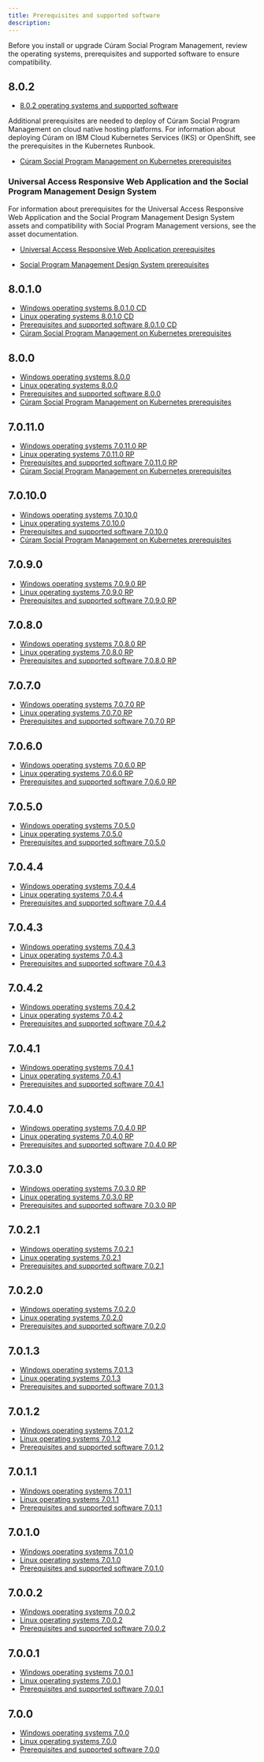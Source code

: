 ```yaml
---
title: Prerequisites and supported software
description: 
---
```


Before you install or upgrade Cúram Social Program Management, review the operating systems, prerequisites and supported software to ensure compatibility.

## 8.0.2 

* [8.0.2 operating systems and supported software](./prerequisites/802)

Additional prerequisites are needed to deploy of Cúram Social Program Management on cloud native hosting platforms. For information about deploying Cúram on IBM Cloud Kubernetes Services (IKS) or OpenShift, see the prerequisites in the Kubernetes Runbook.

* [Cúram Social Program Management on Kubernetes prerequisites](https://ibm.github.io/spm-kubernetes/prereq/prereq)

### Universal Access Responsive Web Application and the Social Program Management Design System

For information about prerequisites for the Universal Access Responsive Web Application and the Social Program Management Design System assets and 
compatibility with Social Program Management versions, see the asset documentation.

* [Universal Access Responsive Web Application prerequisites](https://www.ibm.com/docs/en/spm/8.0.2?topic=server-prerequisites-supported-software)

* [Social Program Management Design System prerequisites](https://www.ibm.com/docs/en/spm/8.0.2?topic=system-prerequisites-supported-software) 

## 8.0.1.0

  * [Windows operating systems 8.0.1.0 CD](/pdf/prerequisisites/8010CD-windows.pdf)
  * [Linux operating systems 8.0.1.0 CD](/pdf/prerequisisites/8010CD-linux.pdf)
  * [Prerequisites and supported software 8.0.1.0 CD](/pdf/prerequisisites/8010CD-software.pdf)
  * [Cúram Social Program Management on Kubernetes prerequisites](https://ibm.github.io/spm-kubernetes/prereq/prereq)

## 8.0.0

  * [Windows operating systems 8.0.0](/pdf/prerequisisites/8000-windows.pdf)
  * [Linux operating systems 8.0.0](/pdf/prerequisisites/8000-linux.pdf)
  * [Prerequisites and supported software 8.0.0](/pdf/prerequisisites/8000-software.pdf)
  * [Cúram Social Program Management on Kubernetes prerequisites](https://ibm.github.io/spm-kubernetes/prereq/prereq)

## 7.0.11.0

  * [Windows operating systems 7.0.11.0 RP](/pdf/prerequisisites/70110RP-windows.pdf)
  * [Linux operating systems 7.0.11.0 RP](/pdf/prerequisisites/70110RP-linux.pdf)
  * [Prerequisites and supported software 7.0.11.0 RP](/pdf/prerequisisites/70110RP-software.pdf)
  * [Cúram Social Program Management on Kubernetes prerequisites](https://ibm.github.io/spm-kubernetes/prereq/prereq)

## 7.0.10.0

  * [Windows operating systems 7.0.10.0](/pdf/prerequisisites/70100-windows.pdf)
  * [Linux operating systems 7.0.10.0](/pdf/prerequisisites/70100-linux.pdf)
  * [Prerequisites and supported software 7.0.10.0](/pdf/prerequisisites/70100-software.pdf)
  * [Cúram Social Program Management on Kubernetes prerequisites](https://ibm.github.io/spm-kubernetes/prereq/prereq)

## 7.0.9.0

  * [Windows operating systems 7.0.9.0 RP](/pdf/prerequisisites/7090RP-windows.pdf)
  * [Linux operating systems 7.0.9.0 RP](/pdf/prerequisisites/7090RP-linux.pdf)
  * [Prerequisites and supported software 7.0.9.0 RP](/pdf/prerequisisites/7090RP-software.pdf)

## 7.0.8.0

  * [Windows operating systems 7.0.8.0 RP](/pdf/prerequisisites/7080RP-windows.pdf)
  * [Linux operating systems 7.0.8.0 RP](/pdf/prerequisisites/7080RP-linux.pdf)
  * [Prerequisites and supported software 7.0.8.0 RP](/pdf/prerequisisites/7080RP-software.pdf)

## 7.0.7.0

  * [Windows operating systems 7.0.7.0 RP](/pdf/prerequisisites/7070RP-windows.pdf)
  * [Linux operating systems 7.0.7.0 RP](/pdf/prerequisisites/7070RP-linux.pdf)
  * [Prerequisites and supported software 7.0.7.0 RP](/pdf/prerequisisites/7070RP-software.pdf)

## 7.0.6.0

  * [Windows operating systems 7.0.6.0 RP](/pdf/prerequisisites/7060RP-windows.pdf)
  * [Linux operating systems 7.0.6.0 RP](/pdf/prerequisisites/7060RP-linux.pdf)
  * [Prerequisites and supported software 7.0.6.0 RP](/pdf/prerequisisites/7060RP-software.pdf)

## 7.0.5.0

  * [Windows operating systems 7.0.5.0](/pdf/prerequisisites/7050-windows.pdf)
  * [Linux operating systems 7.0.5.0](/pdf/prerequisisites/7050-linux.pdf)
  * [Prerequisites and supported software 7.0.5.0](/pdf/prerequisisites/7050-software.pdf)

## 7.0.4.4

  * [Windows operating systems 7.0.4.4](/pdf/prerequisisites/7044-windows.pdf)
  * [Linux operating systems 7.0.4.4](/pdf/prerequisisites/7044-linux.pdf)
  * [Prerequisites and supported software 7.0.4.4](/pdf/prerequisisites/7044-software.pdf)


## 7.0.4.3

  * [Windows operating systems 7.0.4.3](/pdf/prerequisisites/7043-windows.pdf)
  * [Linux operating systems 7.0.4.3](/pdf/prerequisisites/7043-linux.pdf)
  * [Prerequisites and supported software 7.0.4.3](/pdf/prerequisisites/7043-software.pdf)

## 7.0.4.2

  * [Windows operating systems 7.0.4.2](/pdf/prerequisisites/7042-windows.pdf)
  * [Linux operating systems 7.0.4.2](/pdf/prerequisisites/7042-linux.pdf)
  * [Prerequisites and supported software 7.0.4.2](/pdf/prerequisisites/7042-software.pdf)


## 7.0.4.1

  * [Windows operating systems 7.0.4.1](/pdf/prerequisisites/7041-windows.pdf)
  * [Linux operating systems 7.0.4.1](/pdf/prerequisisites/7041-linux.pdf)
  * [Prerequisites and supported software 7.0.4.1](/pdf/prerequisisites/7041-software.pdf)

## 7.0.4.0

  * [Windows operating systems 7.0.4.0 RP](/pdf/prerequisisites/7040RP-windows.pdf)
  * [Linux operating systems 7.0.4.0 RP](/pdf/prerequisisites/7040RP-linux.pdf)
  * [Prerequisites and supported software 7.0.4.0 RP](/pdf/prerequisisites/7040RP-software.pdf)

## 7.0.3.0

  * [Windows operating systems 7.0.3.0 RP](/pdf/prerequisisites/7030RP-windows.pdf)
  * [Linux operating systems 7.0.3.0 RP](/pdf/prerequisisites/7030RP-linux.pdf)
  * [Prerequisites and supported software 7.0.3.0 RP](/pdf/prerequisisites/7030RP-software.pdf)

## 7.0.2.1

  * [Windows operating systems 7.0.2.1](/pdf/prerequisisites/7021-windows.pdf)
  * [Linux operating systems 7.0.2.1](/pdf/prerequisisites/7021-linux.pdf)
  * [Prerequisites and supported software 7.0.2.1](/pdf/prerequisisites/7021-software.pdf)

## 7.0.2.0

  * [Windows operating systems 7.0.2.0](/pdf/prerequisisites/7020-windows.pdf)
  * [Linux operating systems 7.0.2.0](/pdf/prerequisisites/7020-linux.pdf)
  * [Prerequisites and supported software 7.0.2.0](/pdf/prerequisisites/7020-software.pdf)

## 7.0.1.3

  * [Windows operating systems 7.0.1.3](/pdf/prerequisisites/7013-windows.pdf)
  * [Linux operating systems 7.0.1.3](/pdf/prerequisisites/7013-linux.pdf)
  * [Prerequisites and supported software 7.0.1.3](/pdf/prerequisisites/7013-software.pdf)

## 7.0.1.2

  * [Windows operating systems 7.0.1.2](/pdf/prerequisisites/7012-windows.pdf)
  * [Linux operating systems 7.0.1.2](/pdf/prerequisisites/7012-linux.pdf)
  * [Prerequisites and supported software 7.0.1.2](/pdf/prerequisisites/7012-software.pdf)


## 7.0.1.1

  * [Windows operating systems 7.0.1.1](/pdf/prerequisisites/7011-windows.pdf)
  * [Linux operating systems 7.0.1.1](/pdf/prerequisisites/7011-linux.pdf)
  * [Prerequisites and supported software 7.0.1.1](/pdf/prerequisisites/7011-software.pdf)

## 7.0.1.0

  * [Windows operating systems 7.0.1.0](/pdf/prerequisisites/7010-windows.pdf)
  * [Linux operating systems 7.0.1.0](/pdf/prerequisisites/7010-linux.pdf)
  * [Prerequisites and supported software 7.0.1.0](/pdf/prerequisisites/7010-software.pdf)

## 7.0.0.2

  * [Windows operating systems 7.0.0.2](/pdf/prerequisisites/7002-windows.pdf)
  * [Linux operating systems 7.0.0.2](/pdf/prerequisisites/7002-linux.pdf)
  * [Prerequisites and supported software 7.0.0.2](/pdf/prerequisisites/7002-software.pdf)

## 7.0.0.1

  * [Windows operating systems 7.0.0.1](/pdf/prerequisisites/7001-windows.pdf)
  * [Linux operating systems 7.0.0.1](/pdf/prerequisisites/7001-linux.pdf)
  * [Prerequisites and supported software 7.0.0.1](/pdf/prerequisisites/7001-software.pdf)

## 7.0.0

  * [Windows operating systems 7.0.0](/pdf/prerequisisites/7000-windows.pdf)
  * [Linux operating systems 7.0.0](/pdf/prerequisisites/7000-linux.pdf)
  * [Prerequisites and supported software 7.0.0](/pdf/prerequisisites/7000-software.pdf)




